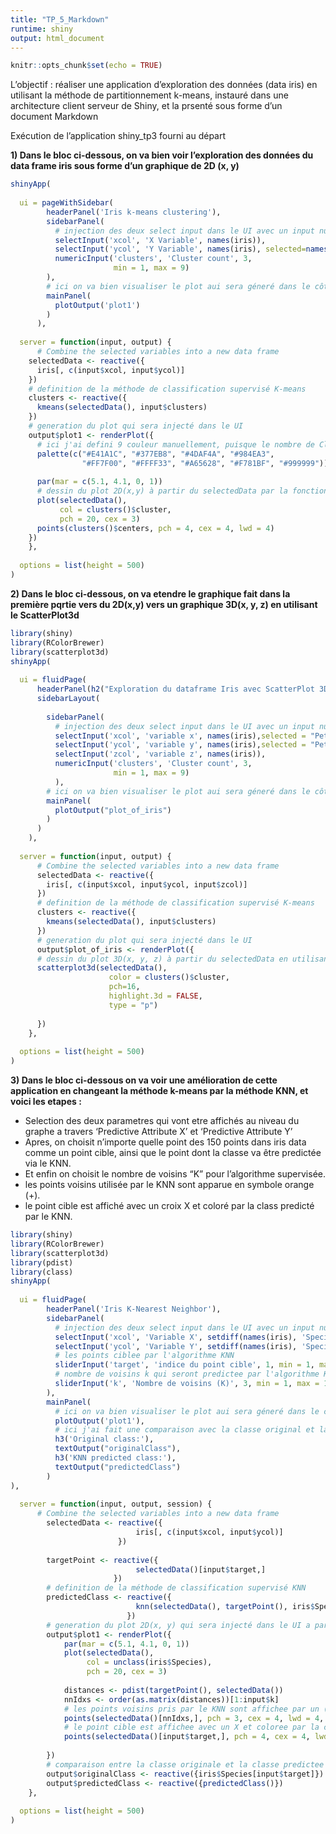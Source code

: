 ```yaml
---
title: "TP_5_Markdown"
runtime: shiny
output: html_document
---
```


```r
knitr::opts_chunk$set(echo = TRUE)
```

L’objectif : réaliser une application d’exploration des données (data iris) en utilisant la méthode de partitionnement k-means, instauré dans une architecture client serveur de Shiny, et la prsenté sous forme d'un document Markdown

Exécution de l'application shiny_tp3 fourni au départ

**1) Dans le bloc ci-dessous, on va bien voir l'exploration des données du data frame iris sous forme d'un graphique de 2D (x, y)**


```r
shinyApp(
  
  ui = pageWithSidebar(
        headerPanel('Iris k-means clustering'),
        sidebarPanel(
          # injection des deux select input dans le UI avec un input numeric fixant le nombre de Cluster à 9
          selectInput('xcol', 'X Variable', names(iris)),
          selectInput('ycol', 'Y Variable', names(iris), selected=names(iris)[[2]]),
          numericInput('clusters', 'Cluster count', 3,
                       min = 1, max = 9)
        ),
        # ici on va bien visualiser le plot aui sera géneré dans le côté serveur à pqrtir des donnés fourni par l'utilisateur
        mainPanel(
          plotOutput('plot1')
        )
      ),
  
  server = function(input, output) {
      # Combine the selected variables into a new data frame
    selectedData <- reactive({
      iris[, c(input$xcol, input$ycol)]
    })
    # definition de la méthode de classification supervisé K-means 
    clusters <- reactive({
      kmeans(selectedData(), input$clusters)
    })
    # generation du plot qui sera injecté dans le UI
    output$plot1 <- renderPlot({
      # ici j'ai defini 9 couleur manuellement, puisque le nombre de Cluster est deja fixe au 9 comme valeur maxiamle
      palette(c("#E41A1C", "#377EB8", "#4DAF4A", "#984EA3",
                "#FF7F00", "#FFFF33", "#A65628", "#F781BF", "#999999"))
      
      par(mar = c(5.1, 4.1, 0, 1))
      # dessin du plot 2D(x,y) à partir du selectedData par la fonction plot
      plot(selectedData(),
           col = clusters()$cluster,
           pch = 20, cex = 3)
      points(clusters()$centers, pch = 4, cex = 4, lwd = 4)
    })
    },
  
  options = list(height = 500)
)
```

**2) Dans le bloc ci-dessous, on va etendre le graphique fait dans la première pqrtie vers du 2D(x,y) vers un graphique 3D(x, y, z) en utilisant le ScatterPlot3d**

```r
library(shiny)
library(RColorBrewer)
library(scatterplot3d)
shinyApp(
  
  ui = fluidPage(
      headerPanel(h2("Exploration du dataframe Iris avec ScatterPlot 3D")),
      sidebarLayout(
        
        sidebarPanel(
          # injection des deux select input dans le UI avec un input numeric fixant le nombre de Cluster à 9
          selectInput('xcol', 'variable x', names(iris),selected = "Petal.Width"),
          selectInput('ycol', 'variable y', names(iris),selected = "Petal.Length"),
          selectInput('zcol', 'variable z', names(iris)),
          numericInput('clusters', 'Cluster count', 3,
                       min = 1, max = 9)
          ),
        # ici on va bien visualiser le plot aui sera géneré dans le côté serveur à partir des donnés fourni par l'utilisateur
        mainPanel(
          plotOutput("plot_of_iris")
        )
      )
    ),
  
  server = function(input, output) {
      # Combine the selected variables into a new data frame
      selectedData <- reactive({
        iris[, c(input$xcol, input$ycol, input$zcol)]
      })
      # definition de la méthode de classification supervisé K-means 
      clusters <- reactive({
        kmeans(selectedData(), input$clusters)
      })
      # generation du plot qui sera injecté dans le UI
      output$plot_of_iris <- renderPlot({
      # dessin du plot 3D(x, y, z) à partir du selectedData en utilisant la fonction scatterplot3d
      scatterplot3d(selectedData(),
                      color = clusters()$cluster,
                      pch=16,
                      highlight.3d = FALSE,
                      type = "p")
        
      })
    },
  
  options = list(height = 500)
)
```

**3) Dans le bloc ci-dessous on va voir une amélioration de cette application en changeant la méthode k-means par la méthode KNN, et voici les etapes : **

- Selection des deux parametres qui vont etre affichés au niveau du graphe a travers 'Predictive Attribute X' et 'Predictive Attribute Y' 
- Apres, on choisit n'importe quelle point des 150 points dans iris data comme un point cible, ainsi que le point dont la classe va être predictée via le KNN.
- Et enfin on choisit le nombre de voisins "K" pour l'algorithme supervisée.
- les points voisins utilisée par le KNN sont apparue en symbole orange (+).
- le point cible est affiché avec un croix X et coloré par la class predicté par le KNN.

```r
library(shiny)
library(RColorBrewer)
library(scatterplot3d)
library(pdist)
library(class)
shinyApp(
  
  ui = fluidPage(
        headerPanel('Iris K-Nearest Neighbor'),
        sidebarPanel(
          # injection des deux select input dans le UI avec un input numeric fixant le nombre de Cluster à 9
          selectInput('xcol', 'Variable X', setdiff(names(iris), 'Species')),
          selectInput('ycol', 'Variable Y', setdiff(names(iris), 'Species'), selected=names(iris)[[2]]),
          # les points ciblee par l'algorithme KNN
          sliderInput('target', 'indice du point cible', 1, min = 1, max = dim(iris)[1]),
          # nombre de voisins k qui seront predictee par l'algorithme KNN
          sliderInput('k', 'Nombre de voisins (K)', 3, min = 1, max = 15)
        ),
        mainPanel(
          # ici on va bien visualiser le plot aui sera géneré dans le côté serveur à partir des donnés fourni par l'utilisateur
          plotOutput('plot1'),
          # ici j'ai fait une comparaison avec la classe original et la classe predictee par la methode KNN
          h3('Original class:'),
          textOutput("originalClass"),
          h3('KNN predicted class:'),
          textOutput("predictedClass")
        )
),
  
  server = function(input, output, session) {
      # Combine the selected variables into a new data frame
        selectedData <- reactive({
                            iris[, c(input$xcol, input$ycol)]
                        })
                
        targetPoint <- reactive({
                            selectedData()[input$target,]
                       })
        # definition de la méthode de classification supervisé KNN
        predictedClass <- reactive({
                            knn(selectedData(), targetPoint(), iris$Species, input$k)
                          })
        # generation du plot 2D(x, y) qui sera injecté dans le UI a partir du selectedData() choisi au depart 
        output$plot1 <- renderPlot({
            par(mar = c(5.1, 4.1, 0, 1))                
            plot(selectedData(),
                 col = unclass(iris$Species),
                 pch = 20, cex = 3)                
            
            distances <- pdist(targetPoint(), selectedData())
            nnIdxs <- order(as.matrix(distances))[1:input$k]  
            # les points voisins pris par le KNN sont affichee par un (+) en orange .
            points(selectedData()[nnIdxs,], pch = 3, cex = 4, lwd = 4, col="orange")
            # le point cible est affichee avec un X et coloree par la classe predictee en utilisant le KNN
            points(selectedData()[input$target,], pch = 4, cex = 4, lwd = 4, col=unclass(predictedClass()))
                
        })
        # comparaison entre la classe originale et la classe predictee 
        output$originalClass <- reactive({iris$Species[input$target]})
        output$predictedClass <- reactive({predictedClass()})
    },
  
  options = list(height = 500)
)
```